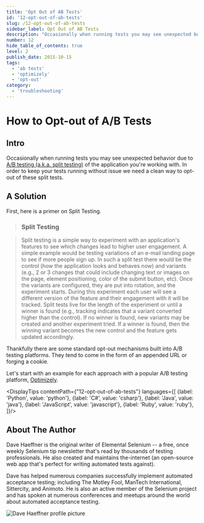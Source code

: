 ```yaml
---
title: 'Opt Out of AB Tests'
id: '12-opt-out-of-ab-tests'
slug: /12-opt-out-of-ab-tests
sidebar_label: Opt Out of AB Tests
description: "Occasionally when running tests you may see unexpected behavior due to A/B testing of the application you're working with. In order to keep your tests running without issue we need a clean way to opt-out of these split tests."
number: 12
hide_table_of_contents: true
level: 2
publish_date: 2015-10-15
tags:
  - 'ab tests'
  - 'optimizely'
  - 'opt-out'
category:
  - 'troubleshooting'
---
```


# How to Opt-out of A/B Tests

## Intro

Occasionally when running tests you may see unexpected behavior due to [A/B testing (a.k.a. split testing)](http://en.wikipedia.org/wiki/A/B_testing) of
the application you're working with. In order to keep your tests running without issue we need a clean way to opt-out
of these split tests.

## A Solution

First, here is a primer on Split Testing.

> ### Split Testing

> Split testing is a simple way to experiment with an application's features to see which changes lead to higher user
> engagement. A simple example would be testing variations of an e-mail landing page to see if more people sign up.
> In such a split test there would be the control (how the application looks and behaves now) and variants (e.g., 2
> or 3 changes that could include changing text or images on the page, element positioning, color of the submit
> button, etc). Once the variants are configured, they are put into rotation, and the experiment starts. During this
> experiment each user will see a different version of the feature and their engagement with it will be tracked. Split
> tests live for the length of the experiment or until a winner is found (e.g., tracking indicates that a variant
> converted higher than the control). If no winner is found, new variants may be created and another experiment tried.
> If a winner is found, then the winning variant becomes the new control and the feature gets updated accordingly.

Thankfully there are some standard opt-out mechanisms built into A/B testing platforms. They tend to come in the
form of an appended URL or forging a cookie.

Let's start with an example for each approach with a popular A/B testing platform, [Optimizely](https://www.optimizely.com/).




<DisplayTips contentPath={"12-opt-out-of-ab-tests"} languages={[
    {label: 'Python', value: 'python'},
    {label: 'C#', value: 'csharp'},
    {label: 'Java', value: 'java'},
    {label: 'JavaScript', value: 'javascript'},
    {label: 'Ruby', value: 'ruby'},
]}/>


## About The Author

Dave Haeffner is the original writer of Elemental Selenium -- a free, once weekly Selenium tip newsletter that's read
by thousands of testing professionals. He also created and maintains the-internet (an open-source web app that's
perfect for writing automated tests against).

Dave has helped numerous companies successfully implement automated acceptance testing; including The Motley Fool,
ManTech International, Sittercity, and Animoto. He is also an active member of the Selenium project and has spoken
at numerous conferences and meetups around the world about automated acceptance testing.

![Dave Haeffner profile picture](/img/authors/dave-haeffner.jpeg#author-img 'a title')


